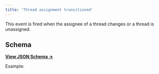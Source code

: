 ```yaml
---
title: 'Thread assignment transitioned'
---
```


This event is fired when the assignee of a thread changes or a thread is unassigned.

## Schema

[**View JSON Schema →**](https://core-api.uk.plain.com/webhooks/schema.json)

Example:

<Snippet file="webhooks/thread-assignment-transitioned.mdx" />
